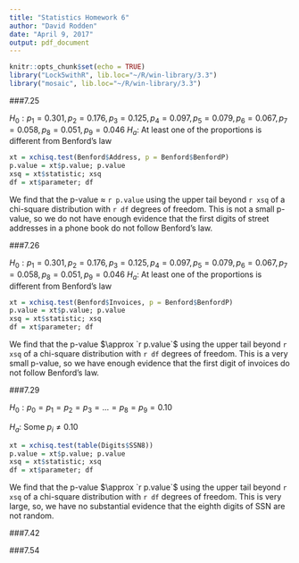```yaml
---
title: "Statistics Homework 6"
author: "David Rodden"
date: "April 9, 2017"
output: pdf_document
---
```


```r
knitr::opts_chunk$set(echo = TRUE)
library("Lock5withR", lib.loc="~/R/win-library/3.3")
library("mosaic", lib.loc="~/R/win-library/3.3")
```

###7.25

$H_0: p_1=0.301, p_2=0.176, p_3=0.125, p_4=0.097, p_5=0.079, p_6=0.067, p_7=0.058, p_8=0.051, p_9=0.046$
$H_{a}:$ At least one of the proportions is different from Benford's law
```r
xt = xchisq.test(Benford$Address, p = Benford$BenfordP)
p.value = xt$p.value; p.value
xsq = xt$statistic; xsq
df = xt$parameter; df
```
We find that the p-value $\approx$ `r p.value` using the upper tail beyond `r xsq` of a chi-square distribution with `r df` degrees of freedom.
This is not a small p-value, so we do not have enough evidence that the first digits of street addresses in a phone book do not follow Benford's law.

###7.26

$H_0: p_1=0.301, p_2=0.176, p_3=0.125, p_4=0.097, p_5=0.079, p_6=0.067, p_7=0.058, p_8=0.051, p_9=0.046$
$H_{a}:$ At least one of the proportions is different from Benford's law
```r
xt = xchisq.test(Benford$Invoices, p = Benford$BenfordP)
p.value = xt$p.value; p.value
xsq = xt$statistic; xsq
df = xt$parameter; df
```
We find that the p-value $\approx `r p.value`$ using the upper tail beyond `r xsq` of a chi-square distribution with `r df` degrees of freedom.
This is a very small p-value, so we have enough evidence that the first digit of invoices do not follow Benford's law.

###7.29

$H_0: p_0 = p_1 = p_2 = p_3 = ... = p_8 = p_9 = 0.10$

$H_{a}:$ Some $p_i \neq 0.10$
```r
xt = xchisq.test(table(Digits$SSN8))
p.value = xt$p.value; p.value
xsq = xt$statistic; xsq
df = xt$parameter; df
```
We find that the p-value $\approx `r p.value`$ using the upper tail beyond `r xsq` of a chi-square distribution with `r df` degrees of freedom. This is very large, so, we have no substantial evidence that the eighth digits of SSN are not random.

###7.42


###7.54